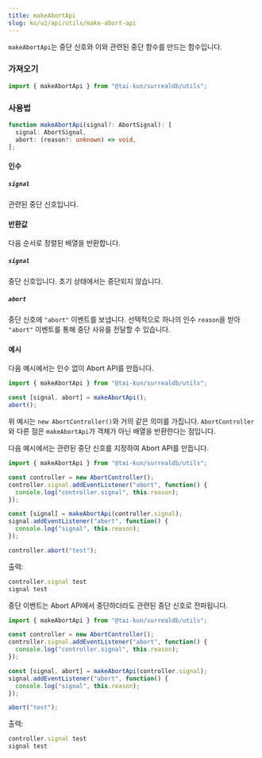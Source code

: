 ```yaml
---
title: makeAbortApi
slug: ko/v2/api/utils/make-abort-api
---
```


`makeAbortApi`는 중단 신호와 이와 관련된 중단 함수를 만드는 함수입니다.

### 가져오기

```ts
import { makeAbortApi } from "@tai-kun/surrealdb/utils";
```

### 사용법

```ts
function makeAbortApi(signal?: AbortSignal): [
  signal: AbortSignal,
  abort: (reason?: unknown) => void,
];
```

#### 인수

##### `signal`

관련된 중단 신호입니다.

#### 반환값

다음 순서로 정렬된 배열을 반환합니다.

##### `signal`

중단 신호입니다. 초기 상태에서는 중단되지 않습니다.

##### `abort`

중단 신호에 `"abort"` 이벤트를 보냅니다. 선택적으로 하나의 인수 `reason`을 받아 `"abort"` 이벤트를 통해 중단 사유를 전달할 수 있습니다.

#### 예시

다음 예시에서는 인수 없이 Abort API를 만듭니다.

```ts
import { makeAbortApi } from "@tai-kun/surrealdb/utils";

const [signal, abort] = makeAbortApi();
abort();
```

위 예시는 `new AbortController()`와 거의 같은 의미를 가집니다. `AbortController`와 다른 점은 `makeAbortApi`가 객체가 아닌 배열을 반환한다는 점입니다.

다음 예시에서는 관련된 중단 신호를 지정하여 Abort API를 만듭니다.

```ts
import { makeAbortApi } from "@tai-kun/surrealdb/utils";

const controller = new AbortController();
controller.signal.addEventListener("abort", function() {
  console.log("controller.signal", this.reason);
});

const [signal] = makeAbortApi(controller.signal);
signal.addEventListener("abort", function() {
  console.log("signal", this.reason);
});

controller.abort("test");
```

출력:

```js
controller.signal test
signal test
```

중단 이벤트는 Abort API에서 중단하더라도 관련된 중단 신호로 전파됩니다.

```ts
import { makeAbortApi } from "@tai-kun/surrealdb/utils";

const controller = new AbortController();
controller.signal.addEventListener("abort", function() {
  console.log("controller.signal", this.reason);
});

const [signal, abort] = makeAbortApi(controller.signal);
signal.addEventListener("abort", function() {
  console.log("signal", this.reason);
});

abort("test");
```

출력:

```js
controller.signal test
signal test
```
